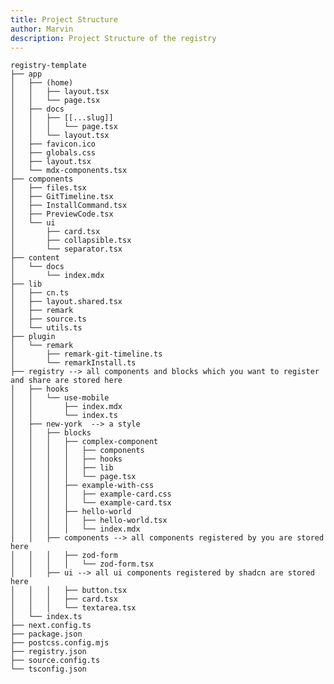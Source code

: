 ```yaml
---
title: Project Structure
author: Marvin
description: Project Structure of the registry
---
```


```files
registry-template
├── app
│   ├── (home)
│   │   ├── layout.tsx
│   │   └── page.tsx
│   ├── docs
│   │   ├── [[...slug]]
│   │   │   └── page.tsx
│   │   └── layout.tsx
│   ├── favicon.ico
│   ├── globals.css
│   ├── layout.tsx
│   └── mdx-components.tsx
├── components
│   ├── files.tsx
│   ├── GitTimeline.tsx
│   ├── InstallCommand.tsx
│   ├── PreviewCode.tsx
│   └── ui
│       ├── card.tsx
│       ├── collapsible.tsx
│       └── separator.tsx
├── content
│   └── docs
│       └── index.mdx
├── lib
│   ├── cn.ts
│   ├── layout.shared.tsx
│   ├── remark
│   ├── source.ts
│   └── utils.ts
├── plugin
│   └── remark
│       ├── remark-git-timeline.ts
│       └── remarkInstall.ts
├── registry --> all components and blocks which you want to register and share are stored here
│   ├── hooks
│   │   └── use-mobile
│   │       ├── index.mdx
│   │       └── index.ts
│   ├── new-york  --> a style
│   │   ├── blocks
│   │   │   ├── complex-component
│   │   │   │   ├── components
│   │   │   │   ├── hooks
│   │   │   │   ├── lib
│   │   │   │   └── page.tsx
│   │   │   ├── example-with-css
│   │   │   │   ├── example-card.css
│   │   │   │   └── example-card.tsx
│   │   │   ├── hello-world
│   │   │   │   ├── hello-world.tsx
│   │   │   │   └── index.mdx
│   │   ├── components --> all components registered by you are stored here
│   │   │   ├── zod-form
│   │   │   │   └── zod-form.tsx
│   │   ├── ui --> all ui components registered by shadcn are stored here
│   │   │   ├── button.tsx
│   │   │   ├── card.tsx
│   │   │   └── textarea.tsx
│   └── index.ts
├── next.config.ts
├── package.json
├── postcss.config.mjs
├── registry.json
├── source.config.ts
└── tsconfig.json
```
